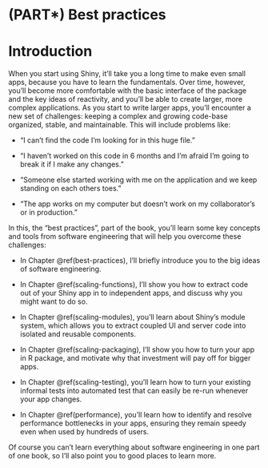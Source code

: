 # (PART\*) Best practices {.unnumbered}

# Introduction {#scaling-intro .unnumbered}

When you start using Shiny, it'll take you a long time to make even small apps, because you have to learn the fundamentals.
Over time, however, you'll become more comfortable with the basic interface of the package and the key ideas of reactivity, and you'll be able to create larger, more complex applications.
As you start to write larger apps, you'll encounter a new set of challenges: keeping a complex and growing code-base organized, stable, and maintainable.
This will include problems like:

-   "I can't find the code I'm looking for in this huge file."

-   "I haven't worked on this code in 6 months and I'm afraid I'm going to break it if I make any changes."

-   "Someone else started working with me on the application and we keep standing on each others toes."

-   "The app works on my computer but doesn't work on my collaborator's or in production."

In this, the "best practices", part of the book, you'll learn some key concepts and tools from software engineering that will help you overcome these challenges:

-   In Chapter \@ref(best-practices), I'll briefly introduce you to the big ideas of software engineering.

-   In Chapter \@ref(scaling-functions), I'll show you how to extract code out of your Shiny app in to independent apps, and discuss why you might want to do so.

-   In Chapter \@ref(scaling-modules), you'll learn about Shiny's module system, which allows you to extract coupled UI and server code into isolated and reusable components.

-   In Chapter \@ref(scaling-packaging), I'll show you how to turn your app in R package, and motivate why that investment will pay off for bigger apps.

-   In Chapter \@ref(scaling-testing), you'll learn how to turn your existing informal tests into automated test that can easily be re-run whenever your app changes.

-   In Chapter \@ref(performance), you'll learn how to identify and resolve performance bottlenecks in your apps, ensuring they remain speedy even when used by hundreds of users.

Of course you can't learn everything about software engineering in one part of one book, so I'll also point you to good places to learn more.
